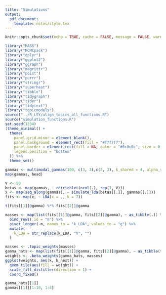 ```yaml
---
title: "Simulations"
output:
  pdf_document:
    template: notes/style.tex
---
```


```r
knitr::opts_chunk$set(echo = TRUE, cache = FALSE, message = FALSE, warning = FALSE, fig.width = 5, fig.height = 2)
```

```r
library("MASS")
library("MCMCpack")
library("dplyr")
library("ggplot2")
library("ggraph")
library("magrittr")
library("pdist")
library("purrr")
library("stringr")
library("superheat")
library("tibble")
library("tidygraph")
library("tidyr")
library("tidytext")
library("topicmodels")
source("../R_LSY/align_topics_all_functions.R")
source("simulation_functions.R")
set.seed(1234)
(theme_minimal() + 
  theme(
    panel.grid.minor = element_blank(),
    panel.background = element_rect(fill = "#f7f7f7"),
    panel.border = element_rect(fill = NA, color = "#0c0c0c", size = 0.6),
    legend.position = "bottom"
  )) %>%
  theme_set()
```

```r
gammas <- multimodal_gammas(100, c(3, 3),c(3, 3), k_shared = 4, alpha_shared = 3)
map(gammas, head)
```

```r
V <- 50
betas <- map(gammas, ~ rdirichlet(ncol(.), rep(1, V)))
x <- map(seq_along(gammas), ~ simulate_lda(betas[[.]], gammas[[.]]))
fits <- map(x, ~ LDA(x = ., k = 7))
```

```r
t(fits[[1]]@gamma) %*% fits[[2]]@gamma
```

```r
masses <- map(list(fits[[1]]@gamma, fits[[2]]@gamma), ~ as_tibble(.)) %>%
  bind_rows(.id = "m") %>%
  pivot_longer(-m, names_to = "k_LDA", values_to = "g") %>%
  mutate(
    k_LDA = str_replace(k_LDA, "V", "")
  )

masses <- .topic_weights(masses)
gamma_hats <- map(list(fits[[1]]@gamma, fits[[2]]@gamma), ~ as_tibble(t(.)))
weights <- .beta_weights(gamma_hats, masses)
ggplot(weights, aes(k, k_next)) +
  geom_tile(aes(fill = weight)) +
  scale_fill_distiller(direction = 1) +
  coord_fixed()
```

```r
gamma_hats[[1]]
gammas[[1]][1:10, 1:4]
```

